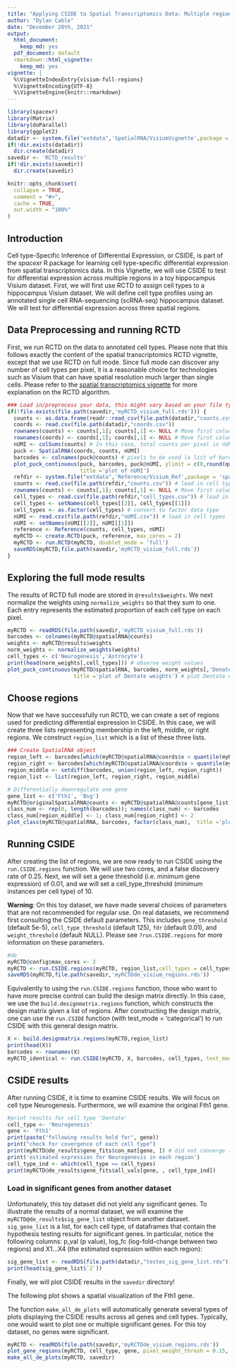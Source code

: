 ```yaml
---
title: "Applying CSIDE to Spatial Transcriptomics Data: Multiple regions in Visium with full mode RCTD"
author: "Dylan Cable"
date: "December 20th, 2021"
output:
  html_document:
    keep_md: yes
  pdf_document: default
  rmarkdown::html_vignette:
    keep_md: yes
vignette: |
  %\VignetteIndexEntry{visium-full-regions} 
  %\VignetteEncoding{UTF-8} 
  %\VignetteEngine{knitr::rmarkdown}
---
```


```r

library(spacexr)
library(Matrix)
library(doParallel)
library(ggplot2)
datadir <- system.file("extdata",'SpatialRNA/VisiumVignette',package = 'spacexr') # directory for sample Visium dataset
if(!dir.exists(datadir))
  dir.create(datadir)
savedir <- 'RCTD_results'
if(!dir.exists(savedir))
  dir.create(savedir)
```

```r
knitr::opts_chunk$set(
  collapse = TRUE,
  comment = "#>",
  cache = TRUE,
  out.width = "100%"
)
```

## Introduction

Cell type-Specific Inference of Differential Expression, or CSIDE, is part of the *spacexr* R package for learning cell type-specific differential expression from spatial transcriptomics data. In this Vignette, we will use CSIDE to test for differential expression across multiple regions in a toy hippocampus Visium dataset. First, we will first use RCTD to assign cell types to a hippocampus Visium dataset. We will define cell type profiles using an annotated single cell RNA-sequencing (scRNA-seq) hippocampus dataset. We will test for differential expression across three spatial regions.

## Data Preprocessing and running RCTD

First, we run RCTD on the data to annotated cell types. Please note that this follows exactly the content of the spatial transcriptomics RCTD vignette, except that we use RCTD on full mode. Since full mode can discover any number of cell types per pixel, it is a reasonable choice for technologies such as Visium that can have spatial resolution much larger than single cells. Please refer to the [spatial transcriptomics vignette](https://raw.githack.com/dmcable/spacexr/master/vignettes/spatial-transcriptomics.html) for more explanation on the RCTD algorithm.

```r
### Load in/preprocess your data, this might vary based on your file type
if(!file.exists(file.path(savedir,'myRCTD_visium_full.rds'))) {
  counts <- as.data.frame(readr::read_csv(file.path(datadir,"counts.csv"))) # load in counts matrix
  coords <- read.csv(file.path(datadir,"coords.csv"))
  rownames(counts) <- counts[,1]; counts[,1] <- NULL # Move first column to rownames
  rownames(coords) <- coords[,1]; coords[,1] <- NULL # Move first column to rownames
  nUMI <- colSums(counts) # In this case, total counts per pixel is nUMI
  puck <- SpatialRNA(coords, counts, nUMI)
  barcodes <- colnames(puck@counts) # pixels to be used (a list of barcode names). 
  plot_puck_continuous(puck, barcodes, puck@nUMI, ylimit = c(0,round(quantile(puck@nUMI,0.9))), 
                       title ='plot of nUMI') 
  refdir <- system.file("extdata",'Reference/Visium_Ref',package = 'spacexr') # directory for the reference
  counts <- read.csv(file.path(refdir,"counts.csv")) # load in cell types
  rownames(counts) <- counts[,1]; counts[,1] <- NULL # Move first column to rownames
  cell_types <- read.csv(file.path(refdir,"cell_types.csv")) # load in cell types
  cell_types <- setNames(cell_types[[2]], cell_types[[1]])
  cell_types <- as.factor(cell_types) # convert to factor data type
  nUMI <- read.csv(file.path(refdir,"nUMI.csv")) # load in cell types
  nUMI <- setNames(nUMI[[2]], nUMI[[1]])
  reference <- Reference(counts, cell_types, nUMI)
  myRCTD <- create.RCTD(puck, reference, max_cores = 2)
  myRCTD <- run.RCTD(myRCTD, doublet_mode = 'full')
  saveRDS(myRCTD,file.path(savedir,'myRCTD_visium_full.rds'))
}
```

## Exploring the full mode results

The results of RCTD full mode are stored in `@results$weights`. We next normalize the weights using `normalize_weights` so that they sum to one. Each entry represents the estimated proportion of each cell type on each pixel.

```r
myRCTD <- readRDS(file.path(savedir,'myRCTD_visium_full.rds'))
barcodes <- colnames(myRCTD@spatialRNA@counts)
weights <- myRCTD@results$weights
norm_weights <- normalize_weights(weights)
cell_types <- c('Neurogenesis','Astrocyte')
print(head(norm_weights[,cell_types])) # observe weight values
plot_puck_continuous(myRCTD@spatialRNA, barcodes, norm_weights[,'Denate'], ylimit = c(0,0.5), 
                     title ='plot of Dentate weights') # plot Dentate weights
```

## Choose regions

Now that we have successfully run RCTD, we can create a set of regions used for predicting differential expression in CSIDE. In this case, we will create three lists representing membership in the left, middle, or right regions. We construct `region_list` which is a list of these three lists.

```r
### Create SpatialRNA object
region_left <- barcodes[which(myRCTD@spatialRNA@coords$x < quantile(myRCTD@spatialRNA@coords$x, 1/3))]
region_right <- barcodes[which(myRCTD@spatialRNA@coords$x > quantile(myRCTD@spatialRNA@coords$x, 2/3))]
region_middle <- setdiff(barcodes, union(region_left, region_right))
region_list <- list(region_left, region_right, region_middle)

# Differentially downregulate one gene
gene_list <- c('Fth1', 'Bsg')
myRCTD@originalSpatialRNA@counts <- myRCTD@spatialRNA@counts[gene_list,]
class_num <- rep(0, length(barcodes)); names(class_num) <- barcodes
class_num[region_middle] <- 1; class_num[region_right] <- 2 
plot_class(myRCTD@spatialRNA, barcodes, factor(class_num),  title ='plot of regions') # plot regions
```

## Running CSIDE

After creating the list of regions, we are now ready to run CSIDE using the `run.CSIDE.regions` function. We will use two cores, and a false discovery rate of 0.25. Next, we will set a gene threshold (i.e. minimum gene expression) of 0.01, and we will set a cell_type_threshold (minimum instances per cell type) of 10.

**Warning**: On this toy dataset, we have made several choices of parameters that are not recommended for regular use. On real datasets, we recommend first consulting the CSIDE default parameters. This includes `gene_threshold` (default 5e-5), `cell_type_threshold` (default 125), `fdr` (default 0.01), and `weight_threshold` (default NULL). Please see `?run.CSIDE.regions` for more information on these parameters. 

```r
#de
myRCTD@config$max_cores <- 2
myRCTD <- run.CSIDE.regions(myRCTD, region_list,cell_types = cell_types, gene_threshold = .01, cell_type_threshold = 10, fdr = 0.25, doublet_mode = F, weight_threshold = 0.1) 
saveRDS(myRCTD,file.path(savedir,'myRCTDde_visium_regions.rds'))
```

Equivalently to using the `run.CSIDE.regions` function, those who want to have more precise control can build the design matrix directly. In this case, we use the `build.designmatrix.regions` function, which constructs the design matrix given a list of regions. After constructing the design matrix, one can use the `run.CSIDE` function (with test_mode = 'categorical') to run CSIDE with this general design matrix.

```r
X <- build.designmatrix.regions(myRCTD,region_list)
print(head(X))
barcodes <- rownames(X)
myRCTD_identical <- run.CSIDE(myRCTD, X, barcodes, cell_types, test_mode = 'categorical', gene_threshold = .01, doublet_mode = F, cell_type_threshold = 10, fdr = 0.25, weight_threshold = 0.1)
```

## CSIDE results

After running CSIDE, it is time to examine CSIDE results. We will focus on cell type Neurogenesis. Furthermore, we will examine the original Fth1 gene.

```r
#print results for cell type 'Dentate'
cell_type <- 'Neurogenesis'
gene <- 'Fth1'
print(paste("following results hold for", gene))
print("check for covergence of each cell type")
print(myRCTD@de_results$gene_fits$con_mat[gene, ]) # did not converge (dataset was too small)
print('estimated expression for Neurogenesis in each region')
cell_type_ind <- which(cell_type == cell_types)
print(myRCTD@de_results$gene_fits$all_vals[gene, , cell_type_ind]) 
```

### Load in significant genes from another dataset

Unfortunately, this toy dataset did not yield any significant genes. To illustrate the results of a normal dataset, we will
examine the `myRCTD@de_results$sig_gene_list` object from another dataset. `sig_gene_list` is a list, for each cell type, of dataframes that contain the hypothesis testing results for significant genes. In particular, notice the following columns: p_val (p value), log_fc (log-fold-change between two regions) and X1...X4 (the estimated expression within each region):

```r
sig_gene_list <- readRDS(file.path(datadir,"testes_sig_gene_list.rds")) # load in counts matrix
print(head(sig_gene_list$`2`))
```

Finally, we will plot CSIDE results in the `savedir` directory!

The following plot shows a spatial visualization of the Fth1 gene.

The function `make_all_de_plots` will automatically generate several types of plots displaying the CSIDE results across all genes and cell types. Typically, one would want to plot one or multiple significant genes. For this toy dataset, no genes were significant.

```r
myRCTD <- readRDS(file.path(savedir,'myRCTDde_visium_regions.rds'))
plot_gene_regions(myRCTD, cell_type, gene, pixel_weight_thresh = 0.15, expr_thresh = 8)
make_all_de_plots(myRCTD, savedir)
```

